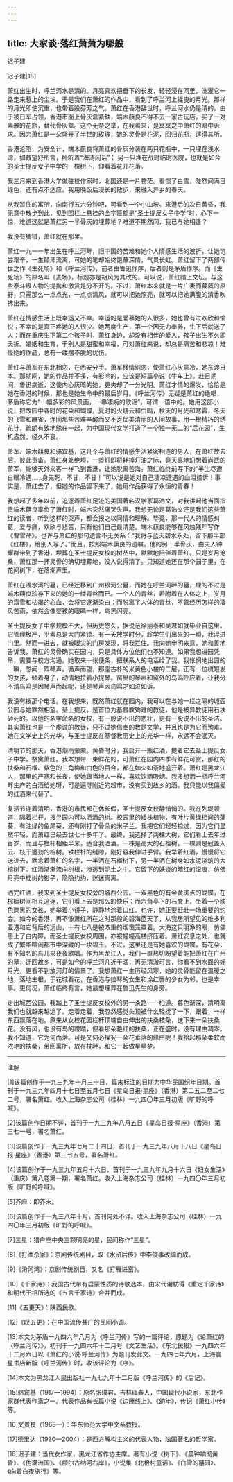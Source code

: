 ```yaml
---
---
---
```

title: 大家谈·落红萧萧为哪般
---




迟子建


迟子建[18]


萧红出生时，呼兰河水是清的。月亮喜欢把垂下的长发，轻轻浸在河里，洗濯它一路走来惹上的尘埃。于是我们在萧红的作品中，看到了呼兰河上摇曳的月光。那样的月光即使沉重，也带着股芬芳之气。萧红在香港辞世时，呼兰河水仍是清的。由于被日军占领，香港市面上骨灰盒紧缺，端木蕻良不得不去一家古玩店，买了一对素雅的花瓶，替代骨灰盒。这个无奈之举，在我看来，是冥冥之中萧红的暗中诉求。因为萧红是一朵盛开了半世的玫瑰，她的灵骨是花泥，回归花瓶，适得其所。

香港沦陷，为安全计，端木蕻良将萧红的骨灰分装在两只花瓶中，一只埋在浅水湾，如戴望舒所言，卧听着“海涛闲话”； 另一只埋在战时临时医院，也就是如今的圣士提反女子中学的一棵树下，仰看着花开花落。

我三月来到香港大学做驻校作家时，北国还是一片苍茫。看惯了白雪，陡然间满目绿色，还有点不适应。我用晚饭后漫长的散步，来融入异乡的春天。

从我暂住的寓所，向南行五六分钟吧，可看到一个小山坡。来港后的次日黄昏，我无意中散步到此，见到围栏上悬挂的金字匾额是“圣士提反女子中学”时，心下一惊，难道这就是萧红另一半骨灰的埋葬地？难道不期然间，我已与她相逢？

我没有猜错，萧红就在那里。

萧红一九一一年出生在呼兰河畔，旧中国的苦难和她个人情感生活的波折，让她饱尝艰辛，一生颠沛流离，可她的笔却始终饱蘸深情，气贯长虹。萧红留下了两部传世之作《生死场》和《呼兰河传》，前者由鲁迅作序，后者则是茅盾作序。而《生死场》的原名叫《麦场》，标题亦是胡风为其改的。可以说，萧红踏上文坛，与这些泰斗级人物的提携和激赏是分不开的。不过，萧红本来就是一片广袤而葳蕤的原野，只需那么一点点光，一点点清风，就可以把她照亮，就可以把她满腹的清香吹拂出来。

萧红在情感生活上既幸运又不幸。幸运的是爱慕她的人很多，她也曾有过欢欣和愉悦；不幸的是真正疼她的人很少。她两度生产，第一个因无力奉养，生下后就送了人；而在重庆生下第二个孩子时，萧红身边，却没有相伴的爱人，孩子出生不久即夭折。婚姻和生育，于别人是甜蜜和幸福，可对萧红来说，却总是痛苦和悲凉！难怪她的作品，总有一缕摆不脱的忧伤。

萧红与萧军在东北相恋，在西安分手。萧军移情别恋，使萧红心灰意冷，她东渡日本。那期间，她的作品并不多，有影响的，应该是短篇小说《牛车上》。赴日期间，鲁迅病逝，这使内心灰暗的她，更失却了一分光明。萧红才情的爆发，恰恰是她在香港的时候，那也是她生命中的最后岁月。《呼兰河传》无疑是萧红的绝唱，茅盾称它为“一幅多彩的风景画，一串凄婉的歌谣”，可谓一语中的。她用这部小说，把故园中春时的花朵和蝴蝶，夏时的火烧云和虫鸣，秋天的月光和寒霜，冬天的飞雪和麻雀，连同那些苦难辛酸而又不乏优美清丽的人间故事，用一根精巧的绣花针，疏朗有致地绣在一起，为中国现代文学打造了一个独一无二的“后花园”，生机盎然，经久不衰。

萧军、端木蕻良和骆宾基，这几个与萧红的情感生活紧密相连的男人，在萧红故去后，彼此责备。萧红身处绝境，一盏灯即将耗掉灯油之际，竟天真地幻想着尚武的萧军，能够天外来客一样飞到香港，让她脱离苦海。萧红临终前写下的“半生尽遭白眼冷遇……身先死，不甘，不甘！”可以说是她对自己凄凉遭遇的血泪控诉！事实是，萧红去了，但她的作品留下来了，她用作品获得了永恒的青春！

我想起了多年以前，追逐着萧红足迹的美国著名汉学家葛浩文，对我讲起他当面指责端木蕻良辜负了萧红时，端木突然痛哭失声。我想无论是葛浩文还是我们这些萧红的读者，听到这样的哭声，都会报之以同情和理解。毕竟，那一代人的情感纠葛，爱与痛，欢欣与悲苦，只有他们自己最清楚。端木蕻良能够在风烛残年写作《曹雪芹》，也许与萧红的那句遗言不无关系：“我将与蓝天碧水永处，留下那半部《红楼》，给别人写了。”而且，按照端木蕻良的遗嘱，他的另一半骨灰，由夫人钟耀群带到了香港，埋葬在圣士提反女校的树丛中，默默地陪伴着萧红。只是岁月沧桑，萧红那一抔灵骨的确切埋葬地，没人说得清了。只知道她还在那个园子里，在花间树下，在落潮声里。

萧红在浅水湾的墓，已经迁移到广州银河公墓，而她在呼兰河畔的墓，埋的不过是端木蕻良珍存下来的她的一缕青丝而已。一个人的青丝，若附着在人体之上，岁月的霜雪和枯竭的心血，会将它逐渐染白；而脱离了人体的青丝，不管经历怎样的凄风苦雨，依然会像婴孩的眼睛一样，乌黑闪亮。

圣士提反女子中学规模不大，但历史悠久，据说范徐丽泰和吴君如就毕业自这里。它管理极严，平素总是大门紧锁。有一天放学时分，趁学生们出来的一瞬，我混进门里。然而一进去，就被眼尖的门房发现，将我拦住。我向她申明来意，她和善地告诉我，萧红的灵骨确实在园内，只是具体方位他们也不知道。如果我想进园凭吊，需要与校方沟通。她取来一张便条，把联系人的电话给了我。我怅惘地出园的一瞬，忽闻一阵琴声。循声而望，那座古朴的米黄色小楼的二层，正有一位梳短发的女孩，倾着身子，动情地拉着小提琴。窗里的琴声和窗外的鸟鸣呼应着，让我分不清鸟鸣是因琴声而起呢，还是琴声因鸟鸣才如泣如诉。

我没有拨那个电话。在我想来，既然萧红就在园内，我可以在与她一栏之隔的城西公园与她默然相望。圣士提反，是首位为基督教殉难的教徒，他是被异教徒用石块砸死的。以他的名字命名的女校，有一股说不出的悲壮，更有一股说不出的圣洁。其实萧红也是一个虔诚的教徒，只不过她信奉的教是文学，并且也是为它而殉难。她在文学史上的光华，与圣士提反在基督教历史上的光华一样，永远不会泯灭。

清明节的那天，香港烟雨蒙蒙。黄昏时分，我启开一瓶红酒，提着它去圣士提反女子中学，祭奠萧红。我本想带一束鲜花的，可萧红在园内四季有鲜花可赏，那红的扶桑和石榴、紫色的三角梅和白色的百合，都在如火如荼地盛开着。萧红是黑龙江人，那里的严寒和长夜，使她跟当地人一样，喜欢饮酒吸烟。我多想洒一瓶呼兰河畔生产的白酒给她呀，可是遍寻附近的超市，没有买到故乡的酒。我只能以我偏爱的红酒来代替了。

复活节连着清明，香港的市民都在休长假，圣士提反女校静悄悄的。我在列堤顿道，隔着栏杆，搜寻园内可以洒酒的树。校园里的矮株植物，有叶片黄绿相间的蒲葵，有油绿的鱼尾葵，还有刚打了骨朵的米子兰。我把它们轻轻掠过，因为它们显然年轻，而萧红已经去世七十多年了。最终，我选择了两棵大树，它们看上去年过百岁，而且与栏杆相距半米，适合我洒酒。一株是高大的石榴树，一棵则是冠盖入云、枝干遒劲的榕树。铁栏杆的缝隙，刚好容我伸进手臂。我举着红酒，慢慢将它送进去，默念着萧红的名字，一半洒在石榴树下，另一半洒在树身如水泥浇筑的大榕树下。红酒渐渐流向树根，渗透到泥土之中。它留下的妖娆的暗红的湿痕，仿佛月亮中桂树的影子，隐隐约约，迷迷离离。

洒完红酒，我来到圣士提反女校旁的城西公园。一双黑色的有金黄斑点的蝴蝶，在棕榈树间相互追逐，它们看上去是那么的快乐；而六角亭下的石凳上，坐着一个肤色黝黑的女孩，她举着小镜子，静静地涂着口红。也许，她正要赶赴一场重要的约会。如今的香港，再不像萧红所在之时那般的碧海蓝天了，从我居所望见的维多利亚港和它背后的远山，十有七八是被浓重的烟霭笼罩着。大海这只明净的眼，仿佛患上了白内障。而圣士提反女校周围，亦被幢幢高楼挤压着。萧红安息之处，也就成了繁华喧闹都市中深藏的一块碧玉。不过，这里还是有她喜欢的蝴蝶，有花朵，有不知名的鸟儿来夜夜歌唱。作为黑龙江人，我们一直热切盼望着能把萧红在广州的墓，迁回故乡，可是如今的呼兰河几近干涸，再无清澈可言，你看不到水面的好月光，更看不到放河灯的情景了。我想萧红一生历经风寒，她的灵骨能留在温暖之地，落地生根，于花城看花，在香港与拉琴的女生和涂红唇的少女为邻，也是幸事。更何况，萧红临终有言，她最想埋葬在鲁迅先生的身旁。

走出城西公园，我踏上了圣士提反女校外的另一条路——柏道。暮色渐深，清明离我们也就越来越远了。走着走着，我忽然感觉头顶被什么轻抚了一下，跟着，一样东西飘落在地。原来从女校花园栏杆顶端自由伸出的扶桑枝条，送下来一朵扶桑花。没有风，也没有鸟的蹬踏，但看那朵艳红的扶桑，正在盛时，没有理由凋零。我不知道，它为何而落。可是又何必探究一朵花垂落的缘由呢！我拾起那朵柔软而浓艳的扶桑，带回寓所，放在枕畔，和它一起做星星梦。



* * *



注解

[1]该篇创作于一九三九年一月三十日，篇末标注的日期为中华民国纪年日期。首刊于一九三九年四月十七日至五月七日《星岛日报·星座》（香港）第二五二至二七二号，署名萧红。收入上海杂志公司（桂林）一九四〇年三月初版《旷野的呼喊》。

[2]该篇创作日期不详，首刊于一九三九年八月五日《星岛日报·星座》（香港）第三七一号，署名萧红。

[3]该篇创作于一九三九年七月二十四日，首刊于一九三九年八月十八日《星岛日报·星座》（香港）第三七五号，署名萧红。

[4]该篇创作于一九三九年五月十六日，首刊于一九三九年九月十六日《妇女生活》（重庆）第八卷第一期，署名萧红。收入上海杂志公司（桂林）一九四〇年三月初版《旷野的呼喊》。

[5]芥麻：即芥末。

[6]该篇创作于一九三八年十月，首刊何处不详。收入上海杂志公司（桂林）一九四〇年三月初版《旷野的呼喊》。

[7]三星：猎户座中央三颗明亮的星，民间称作“三星”。

[8]《打渔杀家》：京剧传统剧目，取《水浒后传》中李俊事改编而成。

[9]《汾河湾》：京剧传统剧目，又名《打雁进窑》。

[10]《千家诗》：我国古代带有启蒙性质的诗歌选本，由宋代谢枋得《重定千家诗》和明代王相所选的《五言千家诗》合并而成。

[11]《五更天》：陕西民歌。

[12]《叹五更》：在中国流传甚广的民间小调。

[13]本文为茅盾一九四六年八月为《呼兰河传》写的一篇评论，原题为《论萧红的〈呼兰河传〉》，初刊于一九四六年十二月号《文艺生活》。《东北民报》一九四六年十二月六日以《萧红的小说·呼兰河传》为题刊发此文。一九四七年六月，上海寰星书店新版《呼兰河传》时，收该评论为《序》。

[14]本文为黑龙江人民出版社一九七九年十二月版《呼兰河传》的《后记》。

[15]骆宾基（1917—1994）：原名张璞君，吉林珲春人，中国现代小说家，东北作家群代表作家之一。代表作品有长篇小说《边陲线上》、《幼年》，传记《萧红小传》等。

[16]文贵良（1968—）：华东师范大学中文系教授。

[17]德里达（1930—2004）：是西方解构主义的代表人物，法国著名的哲学家。

[18]迟子建：当代女作家，黑龙江省作协主席。著有小说《树下》、《晨钟响彻黄昏》、《伪满洲国》、《额尔古纳河右岸》，小说集《北极村童话》、《白雪的墓园》、《向着白夜旅行》等。